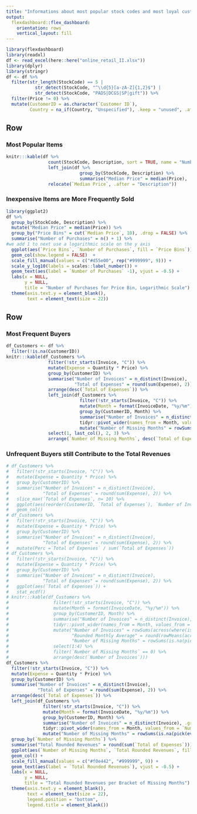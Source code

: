 ```yaml
---
title: "Informations about most popular stock codes and most loyal customers"
output: 
  flexdashboard::flex_dashboard:
    orientation: rows
    vertical_layout: fill
---
```


```r
library(flexdashboard)
library(readxl)
df <- read_excel(here::here("online_retail_II.xlsx"))
library(dplyr)
library(stringr)
df <- df %>%
  filter(str_length(StockCode) == 5 |
           str_detect(StockCode, "^\\d{5}[a-zA-Z]{1,2}$") |
           str_detect(StockCode, "PADS|DCGS|SP|gift")) %>%
  filter(Price != 0) %>%
  mutate(CustomerID = as.character(`Customer ID`),
         Country = na_if(Country, "Unspecified"), .keep = "unused", .after = Price)
```

## Row 

### Most Popular Items {data-width=500}

```r
knitr:::kable(df %>%
                count(StockCode, Description, sort = TRUE, name = "Number of Occurrences") %>%
                left_join(df %>%
                            group_by(StockCode, Description) %>%
                            summarise("Median Price" = median(Price), .groups = "drop"), by = c("StockCode", "Description")) %>%
                relocate(`Median Price`, .after = "Description"))
```

### Inexpensive Items are More Frequently Sold {data-width=500}

```r
library(ggplot2)
df %>%
  group_by(StockCode, Description) %>%
  mutate("Median Price" = median(Price)) %>%
  group_by("Price Bins" = cut(`Median Price`, 10), .drop = FALSE) %>%
  summarise("Number of Purchases" = n() + 1) %>%
#we add 1 to next use a logarithmic scale on the y axis  
  ggplot(aes(`Price Bins`, `Number of Purchases`, fill = `Price Bins`)) +
  geom_col(show.legend = FALSE)  +
  scale_fill_manual(values = c("#d55e00", rep("#999999", 9))) +
  scale_y_log10(labels = scales::label_number()) +
  geom_text(aes(label = `Number of Purchases` -1), vjust = -0.5) +
  labs(x = NULL,
       y = NULL,
       title = "Number of Purchases for Price Bin, Logarithmic Scale") +
  theme(axis.text.y = element_blank(),
        text = element_text(size = 22))
```

## Row

### Most Frequent Buyers {data-width=400}

```r
df_Customers <- df %>%
  filter(!is.na(CustomerID))
knitr:::kable(df_Customers %>%
                filter(!str_starts(Invoice, "C")) %>%
                mutate(Expense = Quantity * Price) %>%
                group_by(CustomerID) %>%
                summarise("Number of Invoices" = n_distinct(Invoice),
                          "Total of Expenses" = round(sum(Expense), 2)) %>%
                arrange(desc(`Total of Expenses`)) %>%
                left_join(df_Customers %>%
                            filter(!str_starts(Invoice, "C")) %>%
                            mutate(Month = format(InvoiceDate, "%y/%m")) %>%
                            group_by(CustomerID, Month) %>%
                            summarise("Number of Invoices" = n_distinct(Invoice), .groups = "drop") %>%
                            tidyr::pivot_wider(names_from = Month, values_from = `Number of Invoices`, names_sort = TRUE) %>%
                            mutate("Number of Missing Months" = rowSums(is.na(pick(everything())))), by = "CustomerID") %>%
                select(1, last_col(), 2, 3) %>%
                arrange(`Number of Missing Months`, desc(`Total of Expenses`)))
```

### Unfrequent Buyers still Contribute to the Total Revenues {data-width=600}

```r
# df_Customers %>%
#   filter(!str_starts(Invoice, "C")) %>%
#   mutate(Expense = Quantity * Price) %>%
#   group_by(CustomerID) %>%
#   summarise("Number of Invoices" = n_distinct(Invoice),
#             "Total of Expenses" = round(sum(Expense), 2)) %>%
#   slice_max(`Total of Expenses`, n= 10) %>%
#   ggplot(aes(reorder(CustomerID, `Total of Expenses`), `Number of Invoices`)) +
#   geom_col()
# df_Customers %>%
#   filter(!str_starts(Invoice, "C")) %>%
#   mutate(Expense = Quantity * Price) %>%
#   group_by(CustomerID) %>%
#   summarise("Number of Invoices" = n_distinct(Invoice),
#             "Total of Expenses" = round(sum(Expense), 2)) %>%
#   mutate(Perc =`Total of Expenses` / sum(`Total of Expenses`))
# df_Customers %>%
#   filter(!str_starts(Invoice, "C")) %>%
#   mutate(Expense = Quantity * Price) %>%
#   group_by(CustomerID) %>%
#   summarise("Number of Invoices" = n_distinct(Invoice),
#             "Total of Expenses" = round(sum(Expense), 2)) %>%
#   ggplot(aes(`Total of Expenses`)) +
#   stat_ecdf()
# knitr:::kable(df_Customers %>%
#                 filter(!str_starts(Invoice, "C")) %>%
#                 mutate(Month = format(InvoiceDate, "%y/%m")) %>%
#                 group_by(CustomerID, Month) %>%
#                 summarise("Number of Invoices" = n_distinct(Invoice), .groups = "drop") %>%
#                 tidyr::pivot_wider(names_from = Month, values_from = `Number of Invoices`, names_sort = TRUE)  %>%
#                 mutate("Number of Invoices" = rowSums(across(where(is.numeric)), na.rm = TRUE),
#                        "Rounded Monthly Average" = round(rowMeans(across(where(is.numeric)), na.rm = TRUE), 2),
#                        "Number of Missing Months" = rowSums(is.na(pick(everything()))), .after = "CustomerID") %>%
#                 select(1:4) %>%
#                 filter(`Number of Missing Months` == 0) %>%
#                 arrange(desc(`Number of Invoices`)))
df_Customers %>%
  filter(!str_starts(Invoice, "C")) %>%
  mutate(Expense = Quantity * Price) %>%
  group_by(CustomerID) %>%
  summarise("Number of Invoices" = n_distinct(Invoice),
            "Total of Expenses" = round(sum(Expense), 2)) %>%
  arrange(desc(`Total of Expenses`)) %>%
  left_join(df_Customers %>%
              filter(!str_starts(Invoice, "C")) %>%
              mutate(Month = format(InvoiceDate, "%y/%m")) %>%
              group_by(CustomerID, Month) %>%
              summarise("Number of Invoices" = n_distinct(Invoice), .groups = "drop") %>%
              tidyr::pivot_wider(names_from = Month, values_from = `Number of Invoices`, names_sort = TRUE) %>%
              mutate("Number of Missing Months" = rowSums(is.na(pick(everything())))), by = "CustomerID") %>%
  group_by(`Number of Missing Months`) %>%
  summarise("Total Rounded Revenues" = round(sum(`Total of Expenses`))) %>%
  ggplot(aes(`Number of Missing Months`, `Total Rounded Revenues`, fill = forcats::fct_rev(ifelse(`Total Rounded Revenues` > sum(`Total Rounded Revenues`) / 13, "More than 1/13th over the Total", "Less or Equal to 1/13th over the Total")))) +
  geom_col() +
  scale_fill_manual(values = c("#f0e442", "#999999", 9)) +
  geom_text(aes(label = `Total Rounded Revenues`), vjust = -0.5) +
  labs(x = NULL,
       y = NULL,
       title = "Total Rounded Revenues per Bracket of Missing Months") +
  theme(axis.text.y = element_blank(),
        text = element_text(size = 22),
        legend.position = "bottom", 
        legend.title = element_blank())
```